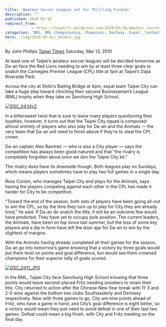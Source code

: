 ```yaml
---
title: 'Amateur Soccer Leagues set for Thrilling Finales'
description: ""
published: 2010-03-16
redirect_from: 
            - https://taipeifc.wordpress.com/2010/03/16/amateur-soccer-leagues-set-for-thrilling-finales/
categories: "BML, BML Championship, Champions, Dentway, Expat, football, San Chong, soccer, Southeasterly, Taipei, Taipei City FC, taipei football, Taipei Times, Taiwan, taiwan football, taiwan soccer, vs. Dentway, vs. San Chong H.S., vs. Southeasterly"
hero: ./img/2010-03-dsc_0434v2.jpg
---
```

By John Phillips [Taipei Times](http://www.taipeitimes.com/News/sport/archives/2010/03/13/2003467910) Saturday, Mar 13, 2010

At least one of Taipei’s amateur soccer leagues will be decided tomorrow as Da-an face the Red Lions needing to win by at least three clear goals to snatch the Carnegies Premier League (CPL) title at 1pm at Taipei’s Dajia Riverside Park.

Across the city at Shilin’s Bai­ling Bridge at 4pm, expat team Taipei City can take a huge step toward clinching their second Businessman’s League (BML) trophy when they take on Sanchung High School.

[![](http://taipeifc.files.wordpress.com/2010/03/dsc_0434v2.jpg "DSC_0434v2")](./img/2010-03-dsc_0434v2.jpg)

In a bittersweet twist that is sure to leave many players questioning their loyalties, however, it turns out that the Taipei City squad is composed almost entirely of players who also play for Da-an and the Animals — the very team that Da-an will need to finish above if they’re to steal the CPL crown.

Da-an captain Alex Ramirez — who is also a City player — says the competition has always been good-natured and that “the rivalry is completely forgotten about once we don the Taipei City kit.”

The rivalry does have its downside though. Both leagues play on Sundays, which means players sometimes have to play two full games in a single day.

Ross Conlon, who manages Taipei City and plays for the Animals, says having the players competing against each other in the CPL has made it harder for City to be competitive.

“Toward the end of the season, both sets of players have been going all-out to win the CPL, so by the time they turn up to play for City they are already tired,” he said. If Da-an do snatch the title, it will be an outcome few would have predicted. They have yet to occupy pole position. The current leaders, the Animals, have been on top since last summer, but the loss of some key players and a dip in form have left the door ajar for Da-an to win by the slightest of margins.

With the Animals having already completed all their games for the season, Da-an go into tomorrow’s game knowing that a victory by three goals would put them level on points and goal difference, but would see them crowned champions for their superior tally of goals scored.

[![](http://taipeifc.files.wordpress.com/2010/03/dsc_0411_jpg.jpg "DSC_0411_JPG")](./img/2010-03-dsc_0411_jpg.jpg)

In the BML, Taipei City face Sanchung High School knowing that three points would leave second-placed Fritz needing snookers to retain their title. City returned to action after the Chinese New Year break with 11-3 and 2-0 wins against the bottom two clubs Southeasterly and Dentway respectively. Now with three games to go, City are nine points ahead of Fritz, who have a game in hand, and City’s goal difference is eight better, so a victory would mean they just need to avoid defeat in one of their last two games. Defeat could mean a big finish, with City and Fritz meeting on the final day.
